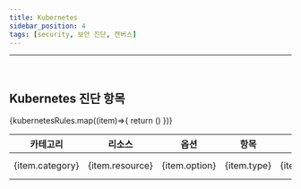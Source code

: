 ```yaml
---
title: Kubernetes
sidebar_position: 4
tags: [security, 보안 진단, 캔버스]
---
```



<hr />
<br />

## Kubernetes 진단 항목

<div className={styles.securityTable}>
    <table>
        <thead>
            <tr>
                <th>카테고리</th>
                <th>리소스</th>
                <th>옵션</th>
                <th>항목</th>
                <th>설명</th>
                <th>위험도</th>
                <th>ISO27001</th>
                <th>CSAP</th>
                <th>ISMS-P</th>
                <th>안정성 평가</th>
            </tr>
        </thead>
        <tbody>
            {kubernetesRules.map((item)=>{
                return (<tr>
                            <td>{item.category}</td>
                            <td>{item.resource}</td>
                            <td>{item.option}</td>
                            <td>{item.type}</td>
                            <td>{item.type}</td>
                            <td><div className={styles.tag} data-type={item.risk}>{item.risk.toUpperCase()}</div></td>
                            <td>{item.iso} {iso[item.iso]}</td>
                            <td>{item.csap} {csap[item.csap]}</td>
                            <td>{item.isms} {isms[item.isms]}</td>
                            <td>{item.evaluation} {evaluation[item.evaluation]}</td>
                        </tr>)
            })}
        </tbody>
    </table>
</div>
